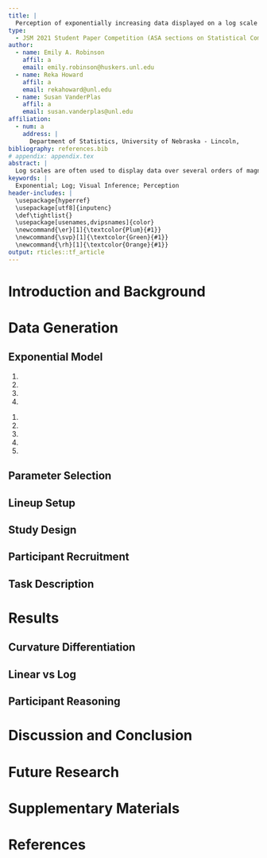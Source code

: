 ```yaml
---
title: |
  Perception of exponentially increasing data displayed on a log scale
type: 
  - JSM 2021 Student Paper Competition (ASA sections on Statistical Computing and Statistical Graphics)
author:
  - name: Emily A. Robinson
    affil: a
    email: emily.robinson@huskers.unl.edu
  - name: Reka Howard
    affil: a
    email: rekahoward@unl.edu
  - name: Susan VanderPlas
    affil: a
    email: susan.vanderplas@unl.edu
affiliation:
  - num: a
    address: |
      Department of Statistics, University of Nebraska - Lincoln,
bibliography: references.bib
# appendix: appendix.tex
abstract: |
  Log scales are often used to display data over several orders of magnitude within one graph. During the COVID pandemic, we’ve seen both the benefits and the pitfalls of using log scales to display data. This paper aims to...
keywords: |
  Exponential; Log; Visual Inference; Perception
header-includes: |
  \usepackage{hyperref}
  \usepackage[utf8]{inputenc}
  \def\tightlist{}
  \usepackage[usenames,dvipsnames]{color}
  \newcommand{\er}[1]{\textcolor{Plum}{#1}}
  \newcommand{\svp}[1]{\textcolor{Green}{#1}}
  \newcommand{\rh}[1]{\textcolor{Orange}{#1}}
output: rticles::tf_article
---
```


<!-- How to comment out -->

<!-- 
\svp{Emily and Reka, when we get into the editing stage, I've found this strategy to be useful: basically, when you add new text, use your color (feel free to change the command, for now yours are set to \er{$\backslash$er} and \rh{$\backslash$rh}.}
\svp{The way this usually works is that when e.g. I read over a document that Emily has recently edited, I will remove her flagged text to indicate that I've seen/accepted the changes (and vice versa - I'll edit text and highlight it with my color, and you can accept/modify and flag yours too) -- sometimes modifications happen first and then all of the color in a paragraph gets taken out once we've moved on.}
\svp{This not only leads to a nice rainbow effect, but you can quickly spot changes, too. If you're changing some slight phrasing/wording that doesn't change meaning, it's not necessary to highlight those changes - highlight content changes, not e.g. verb tenses.}
\svp{If something is a comment and has been addressed, comment it out initially and then delete the line after a couple of weeks.}
 -->
 
<!-- If you put each sentence on a new line, it makes it a lot easier for git to spot changes that only affect one line and not the whole paragraph. This reduces merge conflict probability -->

# Introduction and Background

<!-- + Why Graphics? (communication to the public, technological advances, need for research on graphics) -->

\er{
Graphics are a useful tool for displaying and communicating information. 
Researchers include graphics to communicate their results in scientific publications and news sources rely on graphics to convey news stories to the public. 
During the onset of the novel coronavirus - covid19 - pandemic, we saw an influx of dashboards being developed to display case counts, transmission rates, and outbreak regions \citep{lisa_charlotte_2020}.
As a result, people began subscribing to news sources involved in graphically tracking the coronavirus (example John Burn-Murdoch Financial Times - CITE THIS) and gaining more exposure to the use of graphics. 
Many of these graphics helped guide decision makers to implement policies such as shut-downs or mandated mask wearing. 
Better software has meant easier and more flexible drawing, consistent themes, and higher standards.\svp{You need to source this somehow, please. Otherwise it seems disconnected from your main argument.}
Consequentially, we must develop a set of principles to help us actively choose which of many possible graphics to draw \citep{unwin_why_2020}.\svp{You might need to lead into this a bit more - connect the purposes we use these graphics for to the fact that different choices serve those purposes in different ways.}
}
<!--
\er{
As a consequence, principles are needed on how to decide which of many possible graphics to draw \citep{unwin_why_2020}.
}
\svp{
It's probably worth getting rid of passive voice here - we're making active decisions. Something like "Consequentially, we must actively choose which of many possible graphics to draw". I know technical writing classes often prefer passive voice to "take yourself out" of the science, but I think it de-emphasizes the conscious choices we make when we create charts.
}
-->

<!-- + Introduce Log Scales (what are they used for, where are they used (ecological data, covid, etc.)) -->

<!--
\svp{
Start with why we'd choose a log scale: When faced with data which spans several orders of magnitude, we must decide whether to show the data on its original scale (compressing the smaller magnitudes into relatively little area) or to transform the scale and alter the contextual appearance of the data. You could even show a simple example, if you wanted to
}
-->
\er{
When faced with data which spans several orders of magnitude, we must decide whether to show the data on its original scale (compressing the smaller magnitudes into relatively little area) or to transform the scale and alter the contextual appearance of the data. [EXAMPLE HERE]
One common graphical display choice is the use of log scales used to display data over several orders of magnitude within one graph. 
Logarithms \svp{make} multiplicative relationships \svp{additive}, providing an elegant way to span many orders of magnitude, to show elasticities and other proportional changes, and to linearize power laws \citep{menge_logarithmic_2018}. 
When presenting log-scaled data, it is possible to use either untransformed values (for example, values of 1, 10 and 100 are equally spaced along the axis) or log-transformed values (for example, 0, 1, and 2).} 
\svp{This is the difference between a transformed scale transformed values; it's not the difference between untransformed values and transformed values. see https://r4ds.had.co.nz/graphics-for-communication.html\#scales for an explanation of scales, but I'm still looking for a perfect reference for transformations at the value vs. scale level.}
\er{We have recently experienced the benefits and pitfalls of using log-scales as covid-19 dashboards displayed case count data on both the log and linear scale \citep{wade_fagen_ulmschneider_2020}. 
INSERT BENEFITS AND PITFALLS OF LOG SCALES HERE. 
While COVID-19 is the most well known example, log-scales have been used to display data in ecological research, etc. 
PUT OTHER AREAS HERE.
}

<!-- + Previous exponential (log/linear scale) studies (literature review). -->

\er{
Previous research suggests our perception and mapping of numbers to a number line proceeds logarithmically at first and transitions to linear later in development\svp{, after formal schooling begins}.
The logarithmic mapping is more noticeable in larger numbers as the transition to linear mapping occurs first for small numbers in young children and later for larger numbers \citep{varshney_why_2013, siegler_numerical_2017, dehaeneLogLinearDistinct2008}.\svp{Invert this sentence, because right now it's a bit confusing... e.g. In young children, the transition to linear scales occurs first in small numbers (e.g. 1-10) and then gradually expands to higher orders of magnitude; thus, the logarithmic intuition about numbers in children is often more noticeable on scales in the thousands to hundreds of thousands.}
Early studies explored the estimation and prediction of exponential growth. 
Findings indicate that growth is underestimated when presented both numerically and graphically but that numerical estimation is more accurate than graphical estimation for exponential curves. 
While prior contextual knowledge or experience with exponential growth does not improve estimation, previous instruction on exponential growth reduces the underestimation by adjusting the initial starting value but not adjusting their perception of growth parameter
\citep{wagenaar_misperception_1975, jones_polynomial_1977}.
Estimation was shown to improve when subjects were presented with decreasing exponential functions \citep{timmers_inverse_1977}.
\cite{jones_polynomial_1977}, \cite{wagenaar_extrapolation_1978}, and \cite{jones_generalized_1979} propose competing polynomial models for the perception and extrapolation of exponential series.
We hypothesize that estimation is a two-stage process. First, we identify the type of curve and direction and then use that information for prediction \citep{best_perception_2007}.
}

\er{
This paper aims to investigate the use of log scales to display exponentially increasing data. We hypothesize log scales should make it much easier to estimate the growth paramter since we estimate slopes relatively accurately, resolving much of the difficulty with exponential estimation \citep{mosteller_eye_1981}.
In \cite{menge_logarithmic_2018}, ecologists were surveyed to determine how often ecologists encounter log-scaled data and how well ecologists understand log-scaled data. 
Participants were presented two relationships displayed on linear-linear scales, log-log scales with untransformed values, or log–log scales with log-transformed values. 
\cite{menge_logarithmic_2018} propose three types of misconceptions participants encountered when presented data on log-log scales: 'hand-hold fallacy', 'Zeno's zero fallacy', and 'watch out for curves fallacies'. 
}
<!--
Three fallacies (explain further?)

Two relationships were shown on each graph, with distance from the edge of a habitat on the horizontal axis and population size.

whether each population was increasing or decreasing with distance
how steeply the rabbit population changed with distance compared to the chipmunk population.!!!!
Misconception: ‘hand-hold fallacy’
Climbing something steep is harder than climbing something gradual, but climbing something smooth (such as a window) is harder than climbing something with hand-holds (such as a ladder), regardless of slope.

population level at the edge of the habitat.
Misconception: ‘Zeno’s zero fallacy’
Zeno’s famous paradox states that a distance can never be reduced to zero because it must be halved infinitely many times and it is impossible to perform an infinite number of tasks.

the manner in which a population changes.
3 Misconceptions: ‘watch out for curves fallacies’
all lines in log–log space are also lines in linear–linear space
all lines in log–log space curve upwards in linear–linear space
curves in log–log space have similar curvature in linear–linear space
-->

<!-- + Visual Inference (what is it? how do we use it? etc.) *needs lots of work yet* -->

\svp{Might be easier to start with graphs are statistics, but that to evaluate a graph we have to run our statistic through a visual evaluation - a person. Then you can explain that with the same data, if two different methods of presenting the data result in qualitatively different results re. evaluation by a human, then it is possible to develop recommendations based on the visual inference experiment.}
\er{Recent graphical experiments have utilized statistical lineups to quantify the perception of graphical design choices\citep{vanderplas_clusters_2017}. 
Statistical lineups provide an elegant way of combining perception and statistical signficiance by valdiating the findings from a graphical experiment \citep{buja_statistical_2009, wickham2010graphical, hofmann_graphical_2012, majumder_validation_2013, vanderplas_clusters_2017}.
'Lineups' are named after the 'police lineup' of criminal investigations where witnesses are asked to identify the criminal from a set of individuals. 
Similarly, a statistical lineup is a plot consisting of smaller panels of plots in which the viewer is asked to identify the plot of the real data from among a set of decoys, the null plots. 
A statistical lineup typically consists of 20 panels - 1 target panel and 19 null panels (INSERT EXAMPLE). 
If the viewer can identify the target panel embeded within the set of null panels, this suggests that the real data is interesting or has unqiue properties.
Crowd sourcing websites such as Amazon Mechanical Turk, Reddit, and Proflic allow us to collect responses from multiple viewers.
\cite{vanderplas_statistical_nodate} provides an approach for calculating visual p-values utilizing a 'rorschach' lineup which consists soley of null panels.
}
    
<!-- + What is new in this paper. -->

\er{
In this paper, we use statistical lineups to test human subjects ability to differentiate between increasing exponential data with differing growth rates displayed on both the linear scale and log scale.
}

# Data Generation

\er{
The most common type of lineup used in graphical experiments is a standard lineup containing one "target" dataset embeded within a set of null datasets. 
One way to generate the null datasets when working with real data is through the use of permutation. 
In this study, both the target and null datasets were generated by simulating data from an exponential model with differing parameters. 
This experiment was designed to test a participants ability to differentiate between different rates of exponential growth on both the log and linear scales. 
In order to gaurantee the simulated data spans the same range of values, we implemented a range constraint of $y\in [10,100]$ and a domain constraint of $x\in [0,20]$ with $N = 50$ points randomly assigned throughout the domain and mapped to the y-axis using the exponential model with the selected paramters. 
These constraints provide some assurance that participants who select the target plot are doing so because of their visual perception differentiating between curvature or slope rather than different starting or ending values. 
}

## Exponential Model
\er{
We simulated data based on a 3-parameter exponential model with multiplicative errors. 
This model has a $\beta$ parameter to reflect the rate of growth and amount of curvature and $\sigma^2$ to reflect the amount of variability around the exponential growth curve. 
The parameters $\alpha$ and $\theta$ are adjusted based on $\beta$ and $\sigma^2$ to gauranee the range and domain constraints are met. 
The model generated $N = 50$ points $(x_i, y_i), i = 1,...,N$ where $x$ and $y$ have an increasing exponential relationship. 
The data was simulated heuristically by the following procedures:
}
\vspace{3 mm}

\er{\textit{Algorithm 2.1.1: Paremeter Estimation}}

\er{Input Parameters: domain $x\in[0,20]$, range $y\in[10,100]$, midpoint $x_{mid}$.}

\er{Output: estimated model parameters $\hat\alpha, \hat\beta, \hat\theta$}

1. \er{Determine the $y=-x$ line scaled to fit the assigned domain and range.}

2. \er{Map the values $x_{mid} - 0.1$ and $x_{mid} + 0.1$ to the $y=-x$ line for two additional points.}

3. \er{From the set points $(x_k, y_k)$ for $k = 1,2,3,4$, obtain the coefficients from the linear model $\ln(y_k) = b_0 +b_1x_k$ to obtain starting values - $\alpha_0 = e^{b_0}, \beta_0 =  b_1, \theta_0 = 0.5\cdot \min(y)$}

4. \er{Using the `nls()` function from the `stats` package in Rstudio and the starting parameter values - $\alpha_0, \beta_0, \theta_0$ - fit the nonlinear model, $y_k = \alpha\cdot e^{\beta\cdot x_k}+\theta$ to obtain estimated parameter values - $\hat\alpha, \hat\beta, \hat\theta.$}

\er{\textit{Alogrithm 2.1.2: Exponential Simulation}}

\er{Input Paremeters: sample size $N = 50$, estimated parameters $\hat\alpha$, $\hat\beta$, and $\hat\theta$, $\sigma$ standard deviation from the exponential curve.}

\er{Output Parameters: $N$ points, in the form of vectors $\mathbf{x}$ and $\mathbf{y}$.}

1. \er{Generate $\tilde x_j, j = 1,..., N\cdot \frac{3}{4}$ as a sequence of evenly spaced points in $[0,20]$. This ensures the full domain of $x$ is used, fulfilling the constraints of spanning the same domain and range for each parameter combination.}

2. \er{Obtain $\tilde x_i, i = 1,...N$ by sampling $N = 50$ values from the set of $\tilde x_j$ values. This gaurantees some variability and potential clustring in the exponential growth curve disrupting the perception due to continuity of points.}

3. \er{Obtain the final $x_i$ values by jittering $\tilde x_i$.}

4. \er{Calculate $\tilde\alpha = \frac{\hat\alpha}{e^{\sigma^2/2}}.$ This ensures that the range of simulated values for different standard devaition parameters has an equal expected value for a given rate of change due to the non-constant variance across the domain.}

4. \er{Generate $y_i = \tilde\alpha\cdot e^{\hat\beta x_i + e_i}+\hat\theta$ where $e_i\sim N(0,\sigma^2).$}

## Parameter Selection

\er{
The exponential model provides the base for this graphical experiment. 
We manipulate the midpoint, $x_{mid}$, and in turn the estimated parameters to control the amount of curvature present in the data and the error standard deviation, $\sigma$, to control the amount of deviation from the exponential curve.
We selected three midpoints corresponding to difficulty levels easy (obvious curvature), medium (noticable curvature), and hard (almost linear) along with a sensible choice of standard deviation, $\sigma.$ (INSERT TABLE WITH PARAMETER SELECTIONS HERE). 
The midpoints and standard deviation combinations were chosen similar to in \cite{vanderplas_clusters_2017}. 
For each level of difficulty, we simulated 1000 datasets of $(x_{ij}, y_{ij})$ points for $i = 1,...,50$ and $j = 1...10$. 
Each generated $x_i$ point from \textit{Algorithm 2.1.2} was replicated 10 times.  
Then the lack of fit statistic (LOF) was computed for each simulated dataset by calculating the deviation of the data from a linear line. 
Plotting the density curves of the LOF statistics for each level of difficulty choice allows us to evalute the ability of differentiating between the difficulty levels and thus detecting the target plot.
In figure [INSERT DENSITY CURVE HERE], we can see the densities of each of the three difficulty levels. 
While the LOF statistic provides us a numerical value for discriminating between the difficulty levels, we cannot directly realte this to the perceptual discriminability. 
}

## Lineup Setup
\er{There were a total of three parameter combinations corresponding to the three difficulty levels - easy (obvious curvature), medium (noticable curvature), and hard (almost linear). 
The lineup plots were generated by mapping simulating data corresponding to difficulty level A to a scatterplot while the null plots were generated by mapping simulated data corresponding to difficulty level B to a scatterplot. 
For exmaple, a target plot with simulated data following an increasing exponential curve with obvious curvature is embeded within null plots with simulated data following an increasing exponential that is almost linear (i.e. Easy-Hard). 
By our constraints, the target plot and null plots will span a similar domain and range. 
There are a total of 6 (i.e. 3 choose 2) lineup parameter combinations.
Two sets of each lineup parameter combination were simulated (total of 12 test datasets) and plotted on both the linear and the log scale (total of 24 test lineup plots). 
It is worth noting that there were also three rorschach lineup parameter combinations (e.g. Easy-Easy) and that each of these also had two sets of datasets simulated and plotted on both scales (12 rorscahch lineup plots).
}

## Study Design
\er{
Each participant was shown a total of thirteen lineup plots (twelve) test lineup plots and one rorschach lineup plot). Participants were randomly assigned one of the two replicate datasets for each of the six unique lineup parameter combinations. For each assigned test dataset, the participant was shown the lineup plot corresponding to both the linear scale and the log scale. For the additional rorschach lineup plot, participants were randomly assigned a rorschach dataset on either the linear or the log scale. The order of the thirteen lineup plots shown was randomized for each participant. 
}

## Participant Recruitment

\er{Participants above age 19 were recruited from Reddit's R Visualization community. 
Since participants recruitted on Reddit were not compensated for their time, most participants have an interest in data visualization research. 
Previous literature suggests that prior mathematical knowledge or experience with exponential data is not associated with the outcome of graphical experiments (SITE THIS!). 
Participants were then directed to complete the experimental task available at LINK TO SHINY APP HERE.
}

## Task Description

\er{Participants were shown a series of twelve test lineup plots and asked to identify the plot that was most different from the others. 
On each plot, participants were asked to justify their choice and provide their level of confidence in their choice.
The goal of this experimental task is to test an individuals ability to perceptually differentiate exponentially increasing data with differing rates of change on both the linear and log scale. 
In \cite{best_perception_2007}, the authors explored whether descrimination between curve types is possible. 
They found that accuracy higher when nonlinear trends presented (e.g. it’s hard to say something is linear, but easy to say that it isn’t) and that accuracy higher with low additive variability.
}

# Results
\er{
Participant data was anlalyzed using the Glimmix Procedure in SAS 9.4. Each lineup plot evaluated was assigned a value based on the participant response (correct = 1, not correct = 0). The binary response was analyzed using generalized linear mixed model following a binomial distribution. 
}

## Curvature Differentiation


## Linear vs Log


## Participant Reasoning


# Discussion and Conclusion


# Future Research

<!-- + What we learned from lineups but what we still want to learn. -->
\er{
In this study, we discovered that differentiation between data following exponentially increasing trends with differing growth rates is FINISH THIS.
}

<!-- + You draw it -->

\er{
Further experimentation is necessary to test an individual's ability to make predictions for exponentially increasing data. 
Previous literature suggests that we tend to underestimate predictions of exponentially increasing data.\citep{jones_generalized_1979, jones_polynomial_1977, wagenaar_extrapolation_1978}.
\citep{mosteller_eye_1981} designed and carried out an empirical investigation to explore properties of lines fitted by eye. 
The researchers found that students tended to fit the slope of the first principal component or major axis (the line that minimizes the sum of squares of perpendicular rather than vertical distances) and that students who gave steep slopes for one data set also tended to give steep slopes on the others. 
Interestingly, the individual-to-individual variability in slope and in intercept was near the standard error provided by least squares.
A similar graphical taxk is used in the New York Times "You Draw It" page asking readers to test their knowledge by using their curser to estimate values of a certain topic under different political administrations or over different years (CITE THIS).
}

<!-- + Estimation -->

\er{
In addition to differentiation and prediction of exponentially increasing data, it is of interest to test an individuals ability to translate a graph of exponentially increasing data into real value quantities and extend their estimations by making comparisons. 
\citep{friel_making_2001} emphasize the importance of graph comprehension proposing that the graph construction plays a role in the ability to read and interpret graphs.
}
  
# Supplementary Materials {-}

<!-- # Acknowledgement(s) {-} -->

# References
